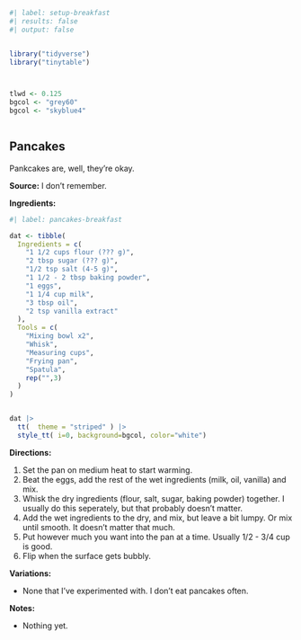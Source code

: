 


```r
#| label: setup-breakfast
#| results: false
#| output: false


library("tidyverse")
library("tinytable")



tlwd <- 0.125
bgcol <- "grey60"
bgcol <- "skyblue4"



```




## Pancakes

Pankcakes are, well, they’re okay.

**Source:** I don’t remember.


**Ingredients:**


```r
#| label: pancakes-breakfast

dat <- tibble(
  Ingredients = c(
    "1 1/2 cups flour (??? g)",
    "2 tbsp sugar (??? g)",
    "1/2 tsp salt (4-5 g)",
    "1 1/2 - 2 tbsp baking powder",
    "1 eggs",
    "1 1/4 cup milk",
    "3 tbsp oil",
    "2 tsp vanilla extract"
  ),
  Tools = c(
    "Mixing bowl x2",
    "Whisk",
    "Measuring cups",
    "Frying pan",
    "Spatula",
    rep("",3)
  )
)


dat |> 
  tt(  theme = "striped" ) |> 
  style_tt( i=0, background=bgcol, color="white") 


```



**Directions:**

1. Set the pan on medium heat to start warming.
2. Beat the eggs, add the rest of the wet ingredients (milk, oil, vanilla) and mix.
3. Whisk the dry ingredients (flour, salt, sugar, baking powder) together. I usually do this seperately, but that probably doesn’t matter.
4. Add the wet ingredients to the dry, and mix, but leave a bit lumpy. Or mix until smooth. It doesn’t matter that much.
5. Put however much you want into the pan at a time. Usually 1/2 - 3/4 cup is good.
6. Flip when the surface gets bubbly.

**Variations:**

- None that I’ve experimented with. I don’t eat pancakes often.


**Notes:**

- Nothing yet.



